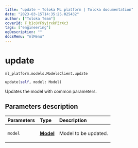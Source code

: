 ```yaml
---
title: "update — Toloka ML platform | Toloka documentation"
date: "2023-03-15T14:35:25.025432"
author: ["Toloka Team"]
coverId: F_bIcOYF9yjrxkPZrXc3
tags: ["engineering"]
ogDescription: ""
docsMenu: "mlMenu"
---
```


# update

`ml_platform.models.ModelsClient.update`

```python
update(self, model: Model)
```

Updates the model with common parameters.

## Parameters description

| Parameters | Type | Description |
| :----------| :----| :-----------|
`model`|**[Model](/docs/toloka-ml/reference/ml_platform.models.Model)**|<p>Model to be updated.</p>
